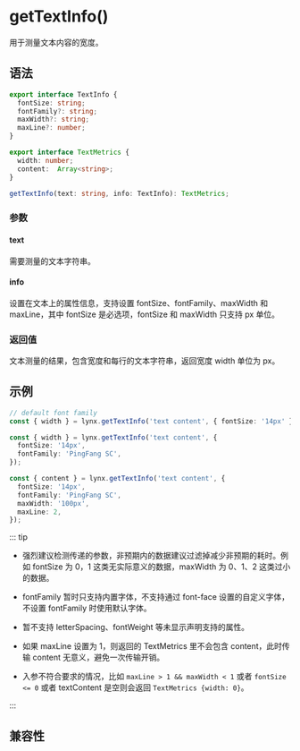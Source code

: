 # getTextInfo()

用于测量文本内容的宽度。

## 语法

```ts
export interface TextInfo {
  fontSize: string;
  fontFamily?: string;
  maxWidth?: string;
  maxLine?: number;
}

export interface TextMetrics {
  width: number;
  content:  Array<string>;
}

getTextInfo(text: string, info: TextInfo): TextMetrics;
```

### 参数

#### text

需要测量的文本字符串。

#### info

设置在文本上的属性信息，支持设置 fontSize、fontFamily、maxWidth 和 maxLine，其中 fontSize 是必选项，fontSize 和 maxWidth 只支持 px 单位。

### 返回值

文本测量的结果，包含宽度和每行的文本字符串，返回宽度 width 单位为 px。

## 示例

```ts
// default font family
const { width } = lynx.getTextInfo('text content', { fontSize: '14px' });

const { width } = lynx.getTextInfo('text content', {
  fontSize: '14px',
  fontFamily: 'PingFang SC',
});

const { content } = lynx.getTextInfo('text content', {
  fontSize: '14px',
  fontFamily: 'PingFang SC',
  maxWidth: '100px',
  maxLine: 2,
});
```

::: tip

- 强烈建议检测传递的参数，非预期内的数据建议过滤掉减少非预期的耗时。例如 fontSize 为 0，1 这类无实际意义的数据，maxWidth 为 0、1、2 这类过小的数据。

- fontFamily 暂时只支持内置字体，不支持通过 font-face 设置的自定义字体，不设置 fontFamily 时使用默认字体。

- 暂不支持 letterSpacing、fontWeight 等未显示声明支持的属性。

- 如果 maxLine 设置为 1，则返回的 TextMetrics 里不会包含 content，此时传输 content 无意义，避免一次传输开销。

- 入参不符合要求的情况，比如 `maxLine > 1 && maxWidth < 1` 或者 `fontSize <= 0` 或者 textContent 是空则会返回 `TextMetrics {width: 0}`。

:::

## 兼容性


<LegacyCompatTable metadata="lynx-api/lynx/getTextInfo" />
